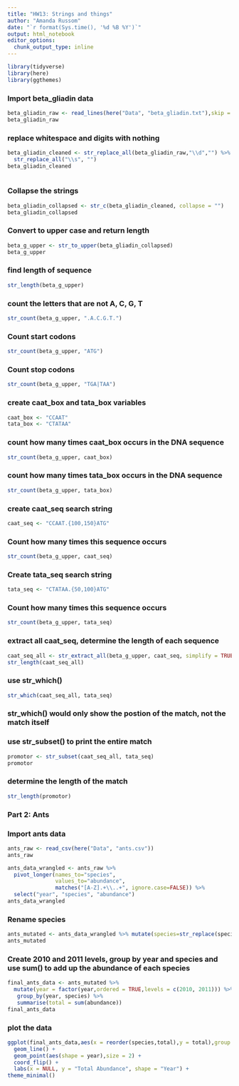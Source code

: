 ```yaml
---
title: "HW13: Strings and things"
author: "Amanda Russom"
date: "`r format(Sys.time(), '%d %B %Y')`"
output: html_notebook
editor_options:
  chunk_output_type: inline
---
```


```r
library(tidyverse)
library(here)
library(ggthemes)
```

### Import beta_gliadin data
```r
beta_gliadin_raw <- read_lines(here("Data", "beta_gliadin.txt"),skip = 1)
beta_gliadin_raw
```

### replace whitespace and digits with nothing
```r
beta_gliadin_cleaned <- str_replace_all(beta_gliadin_raw,"\\d","") %>% 
  str_replace_all("\\s", "")
beta_gliadin_cleaned
  
```
### Collapse the strings
```r
beta_gliadin_collapsed <- str_c(beta_gliadin_cleaned, collapse = "")
beta_gliadin_collapsed
```

### Convert to upper case and return length
```r
beta_g_upper <- str_to_upper(beta_gliadin_collapsed) 
beta_g_upper
```
### find length of sequence
```r
str_length(beta_g_upper)
```


### count the letters that are not A, C, G, T
```r
str_count(beta_g_upper, ".A.C.G.T.")
```
### Count start codons 
```r
str_count(beta_g_upper, "ATG")
```
### Count stop codons
```r
str_count(beta_g_upper, "TGA|TAA")
```
### create caat_box and tata_box variables
```r
caat_box <- "CCAAT"
tata_box <- "CTATAA"

```
### count how many times caat_box occurs in the DNA sequence
```r
str_count(beta_g_upper, caat_box)
```
### count how many times tata_box occurs in the DNA sequence
```r
str_count(beta_g_upper, tata_box)
```
### create caat_seq search string

```r
caat_seq <- "CCAAT.{100,150}ATG"
```
### Count how many times this sequence occurs
```r
str_count(beta_g_upper, caat_seq)
```

### Create tata_seq search string
```r
tata_seq <- "CTATAA.{50,100}ATG"
```
### Count how many times this sequence occurs
```r
str_count(beta_g_upper, tata_seq)
```
### extract all caat_seq, determine the length of each sequence
```r
caat_seq_all <- str_extract_all(beta_g_upper, caat_seq, simplify = TRUE)
str_length(caat_seq_all)
```
### use str_which() 
```r
str_which(caat_seq_all, tata_seq)

```
### str_which() would only show the postion of the match, not the match itself

### use str_subset() to print the entire match
```r
promotor <- str_subset(caat_seq_all, tata_seq)
promotor
```
### determine the length of the match
```r
str_length(promotor)
```
### Part 2: Ants

### Import ants data
```r
ants_raw <- read_csv(here("Data", "ants.csv"))
ants_raw
```
```r
ants_data_wrangled <- ants_raw %>% 
  pivot_longer(names_to="species",
               values_to="abundance",
               matches("[A-Z].+\\..+", ignore.case=FALSE)) %>% 
  select("year", "species", "abundance")
ants_data_wrangled
```
### Rename species
```r
ants_mutated <- ants_data_wrangled %>% mutate(species=str_replace(species,"(^[A-Z][a-z]{0,3}).*\\.([a-z]{1,4}).*", "\\1\\2"))
ants_mutated

```
### Create 2010 and 2011 levels, group by year and species and use sum() to add up the abundance of each species 

```r
final_ants_data <- ants_mutated %>% 
  mutate(year = factor(year,ordered = TRUE,levels = c(2010, 2011))) %>%
   group_by(year, species) %>%
   summarise(total = sum(abundance))
final_ants_data

```

### plot the data 
```r
ggplot(final_ants_data,aes(x = reorder(species,total),y = total),group = species) +
  geom_line() +
  geom_point(aes(shape = year),size = 2) +
  coord_flip() +
  labs(x = NULL, y = "Total Abundance", shape = "Year") +
theme_minimal() 
```



